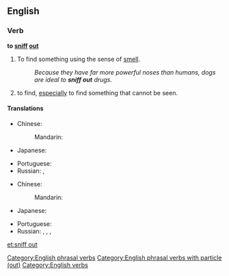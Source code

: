 ==English==

===Verb===
'''to [[sniff]] [[out]]'''

# To find something using the sense of [[smell]].
#: ''Because they have far more powerful noses than humans, dogs are ideal to '''sniff out''' drugs.''
# {{idiomatic}} to find, [[especially]] to find something that cannot be seen.

====Translations====
{{trans-top|find something using smell}}
* Chinese:
*: Mandarin: {{t|zh|嗅出|tr=xiùchū|sc=Hani}}
* Japanese: {{t|ja|嗅ぎ付ける|tr=かぎつける, kagitsukeru|sc=Jpan}}
{{trans-mid}}
* Portuguese: {{t-|pt|farejar}}
* Russian: {{t|ru|вынюхивать|tr=vynjúxivat'|sc=Cyrl}} {{impf}}, {{t|ru|вынюхать|tr=výnjuxat'|sc=Cyrl}} {{pf.}}
{{trans-bottom}}

{{trans-top|find}}
* Chinese:
*: Mandarin: {{t|zh|找出|tr=zhǎochū|sc=Hani}}
* Japanese: {{t|ja|嗅ぎ付ける|tr=かぎつける, kagitsukeru|sc=Jpan}}
{{trans-mid}}
* Portuguese: {{t-|pt|farejar}}
* Russian: {{t|ru|вынюхивать|tr=vynjúxivat'|sc=Cyrl}} {{impf}}, {{t|ru|вынюхать|tr=výnjuxat'|sc=Cyrl}} {{pf.}}, {{t|ru|разнюхивать|tr=raznjúxivat'|sc=Cyrl}} {{impf}}, {{t|ru|разнюхать|tr=raznjúxat'|sc=Cyrl}} {{pf.}}
{{trans-bottom}}

[[Category:English phrasal verbs]]
[[Category:English phrasal verbs with particle (out)]]
[[Category:English verbs]]

[[et:sniff out]]